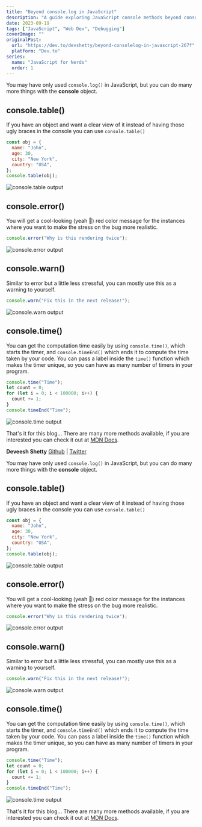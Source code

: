```yaml
---
title: "Beyond console.log in JavaScript"
description: "A guide exploring JavaScript console methods beyond console.log(), including table(), error(), warn(), and time() for better debugging and code analysis."
date: 2023-09-19
tags: ["JavaScript", "Web Dev", "Debugging"]
coverImage: ""
originalPost:
  url: "https://dev.to/devshetty/beyond-consolelog-in-javascript-267f"
  platform: "Dev.to"
series:
  name: "JavaScript for Nerds"
  order: 1
---
```


You may have only used `console.log()` in JavaScript, but you can do many more things with the **console** object.

## console.table()

If you have an object and want a clear view of it instead of having those ugly braces in the console you can use `console.table()`

```js
const obj = {
  name: "John",
  age: 30,
  city: "New York",
  country: "USA",
};
console.table(obj);
```

![console.table output](https://dev-to-uploads.s3.amazonaws.com/uploads/articles/2f45zqqoytph781kyak4.png)

## console.error()

You will get a cool-looking (yeah 🙂) red color message for the instances where you want to make the stress on the bug more realistic.

```js
console.error("Why is this rendering twice");
```

![console.error output](https://dev-to-uploads.s3.amazonaws.com/uploads/articles/kc0wuhxl6gvkq0ds3pba.png)

## console.warn()

Similar to error but a little less stressful, you can mostly use this as a warning to yourself.

```js
console.warn("Fix this in the next release!");
```

![console.warn output](https://dev-to-uploads.s3.amazonaws.com/uploads/articles/1c9en7hutb2nulv0j3ta.png)

## console.time()

You can get the computation time easily by using `console.time()`, which starts the timer, and `console.timeEnd()` which ends it to compute the time taken by your code.
You can pass a label inside the `time()` function which makes the timer unique, so you can have as many number of timers in your program.

```js
console.time("Time");
let count = 0;
for (let i = 0; i < 100000; i++) {
  count += 1;
}
console.timeEnd("Time");
```

![console.time output](https://dev-to-uploads.s3.amazonaws.com/uploads/articles/wb5i47dpx70f88raqaf9.png)

That's it for this blog... There are many more methods available, if you are interested you can check it out at [MDN Docs](https://developer.mozilla.org/en-US/docs/Web/API/console).

**Deveesh Shetty**
[Github](https://github.com/Deveesh-Shetty) | [Twitter](https://twitter.com/shettydeveesh)

You may have only used `console.log()` in JavaScript, but you can do many more things with the **console** object.

## console.table()

If you have an object and want a clear view of it instead of having those ugly braces in the console you can use `console.table()`

```js
const obj = {
  name: "John",
  age: 30,
  city: "New York",
  country: "USA",
};
console.table(obj);
```

![console.table output](https://dev-to-uploads.s3.amazonaws.com/uploads/articles/2f45zqqoytph781kyak4.png)

## console.error()

You will get a cool-looking (yeah 🙂) red color message for the instances where you want to make the stress on the bug more realistic.

```js
console.error("Why is this rendering twice");
```

![console.error output](https://dev-to-uploads.s3.amazonaws.com/uploads/articles/kc0wuhxl6gvkq0ds3pba.png)

## console.warn()

Similar to error but a little less stressful, you can mostly use this as a warning to yourself.

```js
console.warn("Fix this in the next release!");
```

![console.warn output](https://dev-to-uploads.s3.amazonaws.com/uploads/articles/1c9en7hutb2nulv0j3ta.png)

## console.time()

You can get the computation time easily by using `console.time()`, which starts the timer, and `console.timeEnd()` which ends it to compute the time taken by your code.
You can pass a label inside the `time()` function which makes the timer unique, so you can have as many number of timers in your program.

```js
console.time("Time");
let count = 0;
for (let i = 0; i < 100000; i++) {
  count += 1;
}
console.timeEnd("Time");
```

![console.time output](https://dev-to-uploads.s3.amazonaws.com/uploads/articles/wb5i47dpx70f88raqaf9.png)

That's it for this blog... There are many more methods available, if you are interested you can check it out at [MDN Docs](https://developer.mozilla.org/en-US/docs/Web/API/console).
